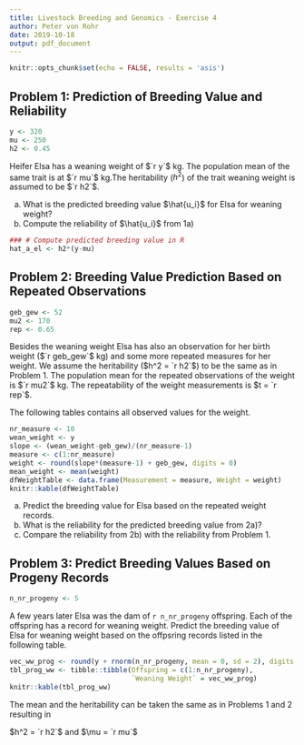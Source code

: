 ```yaml
---
title: Livestock Breeding and Genomics - Exercise 4
author: Peter von Rohr
date: 2019-10-18
output: pdf_document
---
```


```r
knitr::opts_chunk$set(echo = FALSE, results = 'asis')
```

## Problem 1: Prediction of Breeding Value and Reliability
```r
y <- 320
mu <- 250
h2 <- 0.45
```

Heifer Elsa has a weaning weight of $`r y`$ kg. The population mean of the same trait is at $`r mu`$ kg.The heritability ($h^2$) of the trait weaning weight is assumed to be $`r h2`$. 

a) What is the predicted breeding value $\hat{u_i}$ for Elsa for weaning weight? 
b) Compute the reliability of $\hat{u_i}$ from 1a) 

<!--   You can use the assigned variables from above for your computations.     --
  --   The meaning of the variables is listed below.                            --
  --      y:    phenotypic own performance record for weaning weight            --
  --      mu:   population mean for weaning weight                              --
  --      h2:   heritability for weaning weight                                 --
  --   
  --   You can use the following template of an R-code-junk for your            --
  --   computations.                                                            --ß

```r

```

  -->
```r
### # Compute predicted breeding value in R
hat_a_el <- h2*(y-mu)
```
  
  



## Problem 2: Breeding Value Prediction Based on Repeated Observations
```r
geb_gew <- 52
mu2 <- 170
rep <- 0.65
```
Besides the weaning weight Elsa has also an observation for her birth weight ($`r geb_gew`$ kg) and some more repeated measures for her weight. We assume the heritability ($h^2 = `r h2`$) to be the same as in Problem 1. The population mean for the repeated observations of the weight is  $`r mu2`$ kg. The repeatability of the weight measurements is $t = `r rep`$. 

The following tables contains all observed values for the weight. 

```r
nr_measure <- 10
wean_weight <- y
slope <- (wean_weight-geb_gew)/(nr_measure-1)
measure <- c(1:nr_measure)
weight <- round(slope*(measure-1) + geb_gew, digits = 0)
mean_weight <- mean(weight)
dfWeightTable <- data.frame(Measurement = measure, Weight = weight)
knitr::kable(dfWeightTable)
```

a) Predict the breeding value for Elsa based on the repeated weight records.
b) What is the reliability for the predicted breeding value from 2a)?
c) Compare the reliability from 2b) with the reliability from Problem 1.

<!--    As in Problem 1, you can use the assigned variables.           --
  --    The variables have the following meaning                       --
  --       nr_measure:   number of measurements of the weight          --
  --       h2:           heritability                                  --
  --       rep:          repeatability                                 --
  --       mean_weight:  mean of the weights                           --
  --       mu2:          population mean                               --
  -->



## Problem 3: Predict Breeding Values Based on Progeny Records
```r
n_nr_progeny <- 5
```

A few years later Elsa was the dam of `r n_nr_progeny` offspring. Each of the offspring has a record for weaning weight. Predict the breeding value of Elsa for weaning weight based on the offpsring records listed in the following table.

```r
vec_ww_prog <- round(y + rnorm(n_nr_progeny, mean = 0, sd = 2), digits = 0)
tbl_prog_ww <- tibble::tibble(Offspring = c(1:n_nr_progeny),
                              `Weaning Weight` = vec_ww_prog)
knitr::kable(tbl_prog_ww)
```

The mean and the heritability can be taken the same as in Problems 1 and 2 resulting in 

$h^2 = `r h2`$ and $\mu = `r mu`$

